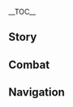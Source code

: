 {{CharacterTabs}}
{{LanguageTabs}}
{{Stub|1={{Meta/VO|tl=1|rm=1|Korean}}}}
__TOC__
==Story==
{{VO/Story
|character           = {{ROOTPAGENAME}}
|language            = ko
|name                = 에일로이

|vo_01_01_title      = 첫 만남…
|vo_01_01_subtitle   = Hello
|vo_01_01_file       = VO_{language}{character} Hello.ogg
|vo_01_01_tx         = 난 에일로이. 이 세상에 대해 잘 모르지만, 내 활과 화살은 언제나 널 위해 대기하고 있어. 내가 필요하다면 최선을 다해 도울게
|vo_01_01_rm         = 
|vo_01_01_tl         = I'm Aloy. I don't know well about this world, but my bow and arrow are always waiting for you. If you need me, I'll help you as much as I can

|vo_02_01_title      = 잡담・몸풀기
|vo_02_01_subtitle   = Chat: Moving Out
|vo_02_01_file       = VO_{language}{character} Chat - Moving Out.ogg
|vo_02_01_tx         = 멍하니 서 있지 말고 움직여
|vo_02_01_rm         = 
|vo_02_01_tl         = Don't stand there and move

|vo_02_02_title      = 잡담・도움
|vo_02_02_subtitle   = Chat: Help
|vo_02_02_file       = VO_{language}{character} Chat - Help.ogg
|vo_02_02_tx         = 여기서 멈출 수 없어. 우리 도움이 필요한 사람이 있다고
|vo_02_02_rm         = 
|vo_02_02_tl         = We can't stop here. There is someone who needs our help

|vo_03_01_title      = 비가 올 때…
|vo_03_01_subtitle   = When It Rains
|vo_03_01_file       = VO_{language}{character} When It Rains.ogg
|vo_03_01_tx         = 비는 더러움을 씻겨주지
|vo_03_01_rm         = 
|vo_03_01_tl         = Rain washes off dirt

|vo_03_02_title      = 비가 그친 후…
|vo_03_02_subtitle   = After the Rain
|vo_03_02_file       = VO_{language}{character} After the Rain.ogg
|vo_03_02_tx         = 비가 멎었군. 몸을 말려야겠어
|vo_03_02_rm         = 
|vo_03_02_tl         = The rain has stopped. I must dry my body

|vo_03_03_title      = 눈이 올 때…
|vo_03_03_subtitle   = When It Snows
|vo_03_03_file       = VO_{language}{character} When It Snows.ogg
|vo_03_03_tx         = 눈이 올 땐 세상이 고요해지는 것 같아
|vo_03_03_rm         = 
|vo_03_03_tl         = When it snows, it seems like the world is becoming silent

|vo_03_04_title      = 바람이 불 때…
|vo_03_04_subtitle   = When It's Windy
|vo_03_04_file       = VO_{language}{character} When It's Windy.ogg
|vo_03_04_tx         = 또 바람이 부네. 바람을 맞으며 숨 쉬는 건 정말 상쾌해
|vo_03_04_rm         = 
|vo_03_04_tl         = It's windy again. It's so refreshing to breathe while the wind blows

|vo_03_05_title      = 강풍이 불 때…
|vo_03_05_subtitle   = When the Wind Is Blowing
|vo_03_05_file       = VO_{language}{character} When the Wind Is Blowing.ogg
|vo_03_05_tx         = 바람이 세졌어. 얼굴 베일 것 같아
|vo_03_05_rm         = 
|vo_03_05_tl         = The wind became stronger. I feel like my face is going to get cut

|vo_04_01_title      = 아침 인사…
|vo_04_01_subtitle   = Good Morning
|vo_04_01_file       = VO_{language}{character} Good Morning.ogg
|vo_04_01_tx         = 좋은 아침이야. 세상이 다시 활기차졌군. 나도 그렇고
|vo_04_01_rm         = 
|vo_04_01_tl         = Good morning. The world became vibrant again. So am I

|vo_04_02_title      = 점심 인사…
|vo_04_02_subtitle   = Good Afternoon
|vo_04_02_file       = VO_{language}{character} Good Afternoon.ogg
|vo_04_02_tx         = 반나절이나 지났어. 아직 할 일이 많은데
|vo_04_02_rm         = 
|vo_04_02_tl         = Half a day has passed. There are still so many things to do

|vo_04_03_title      = 저녁 인사…
|vo_04_03_subtitle   = Good Evening
|vo_04_03_file       = VO_{language}{character} Good Evening.ogg
|vo_04_03_tx         = 해가 저물었네. 곧 별이 뜰 거야
|vo_04_03_rm         = 
|vo_04_03_tl         = The sun went down. Stars will appear soon

|vo_04_04_title      = 굿나잇…
|vo_04_04_subtitle   = Good Night
|vo_04_04_file       = VO_{language}{character} Good Night.ogg
|vo_04_04_tx         = 밤이네, 이제 자야지. 별빛을 빌려 움직일 게 아니라면
|vo_04_04_rm         = 
|vo_04_04_tl         = It's night, gotta sleep. Unless you are going to move by borrowing the starlight

|vo_05_01_title      = 에일로이 자신에 대해…
|vo_05_01_subtitle   = About {character}
|vo_05_01_file       = VO_{language}{character} About {character}.ogg
|vo_05_01_tx         = 난 어릴 때부터 추방된 신세라서 그동안 많이 힘들었지. 하지만 여긴 나 같은 외지인에게도 잘해줘. 내가 태어났던 곳보다 훨씬 친절해서… 좋아
|vo_05_01_rm         = 
|vo_05_01_tl         = It's been a hard time for me since I have been banished from when I was young. But this place is nice to an outlander like me, too. Because it's kinder than the place I was born… I like it

|vo_06_01_title      = 우리에 대해・행동
|vo_06_01_subtitle   = About Us: Action
|vo_06_01_file       = VO_{language}{character} About Us - Action.ogg
|vo_06_01_tx         = 난 생명을 죽이기 위해서가 아니라 살리기 위해서 움직여. 그래서 너와 함께 싸우는 거야
|vo_06_01_rm         = 
|vo_06_01_tl         = I take action to save lives, not to kill them. So that's why I'm fighting with you

|vo_06_02_title      = 우리에 대해・서약
|vo_06_02_subtitle   = About Us: Oath
|vo_06_02_file       = VO_{language}{character} About Us - Oath.ogg
|vo_06_02_tx         = 맹세 같은 건 좀 촌스럽잖아. 그래도 네가 원한다면 너와 함께하겠다고 맹세할게
|vo_06_02_rm         = 
|vo_06_02_tl         = A vow is a bit out of style. But if you want it, I'll vow that I will be with you

|vo_06_03_title      = 우리에 대해・전진
|vo_06_03_subtitle   = About Us: Moving Forward
|vo_06_03_file       = VO_{language}{character} About Us - Moving Forward.ogg
|vo_06_03_tx         = 난 내 전부를 걸고 너와 끝까지 함께 가겠어. 주저하거나 널 저버리는 일은 없을 거야
|vo_06_03_rm         = 
|vo_06_03_tl         = I will bet everything that I have and head towards the end with you. I won't ever hesitate or abandon you

|vo_07_01_title      = 하고 싶은 이야기…
|vo_07_01_subtitle   = Something to Share
|vo_07_01_file       = VO_{language}{character} Something to Share.ogg
|vo_07_01_tx         = 공유할 만한 게 있다면, 그건 내 활과 화살이지. 난 누군가를 돕기 위해서만 이걸 사용해
|vo_07_01_rm         = 
|vo_07_01_tl         = If there is something I can share, that's my bow and arrow. I only use it to help someone

|vo_07_02_title      = 흥미있는 일…
|vo_07_02_subtitle   = Interesting Things
|vo_07_02_file       = VO_{language}{character} Interesting Things.ogg
|vo_07_02_tx         = 내가 살던 세계처럼 이곳의 과거에도 비밀이 많구나. 시간이 충분하다면 이 비밀들을 전부 밝혀내겠어
|vo_07_02_rm         = 
|vo_07_02_tl         = There are many secrets in this place's past like the world I used to live in. If there is enough time, I shall reveal all the secrets here

|vo_09_01_title      = 에일로이에 대해 알기・첫 번째
|vo_09_01_subtitle   = More About {character}: I
|vo_09_01_file       = VO_{language}{character} More About {character} - 01.ogg
|vo_09_01_tx         = 난 사적인 이야기는 서툴러. 눈앞의 임무가 중점이야
|vo_09_01_rm         = 
|vo_09_01_tl         = I'm not good at private words. The quest in front of me is most important

|vo_09_02_title      = 에일로이에 대해 알기・두 번째
|vo_09_02_subtitle   = More About {character}: II
|vo_09_02_file       = VO_{language}{character} More About {character} - 02.ogg
|vo_09_02_tx         = 난 부모가 없어. 로스트라는 분이 날 키워주셨지. 엄격하지만 마음은 따뜻한 사람이야, 시원시원하고. 그는 내게 많은 걸 가르쳐줬어. 응… 정말 그립네
|vo_09_02_rm         = 
|vo_09_02_tl         = I don't have parents. Lost raised me. He is strict but has a warm heart, and also very straightforward. He taught me many things. Yeah… I miss him a lot

|vo_09_03_title      = 에일로이에 대해 알기・세 번째
|vo_09_03_subtitle   = More About {character}: III
|vo_09_03_file       = VO_{language}{character} More About {character} - 03.ogg
|vo_09_03_tx         = 예전에 난 꽤 오랫동안 생모를 찾았지만, 결국 찾지 못했어. 대신 아주 오래된 메시지를 찾았지. 내… 「클론 모체」가 남긴 거였어. 그 메시지를 들어보니 그녀는 날 아주 잘 아는 것 같았지. 날 격려해주는 느낌도 들었고
|vo_09_03_rm         = 
|vo_09_03_tl         = A long time ago I tried to find my biological mother for a long time, but I eventually couldn't. Instead, I found a very old message. It was… left by my「Clone Mother」. As I listened to the message, it seemed like she knew me well. It also felt like the message was encouraging me

|vo_09_04_title      = 에일로이에 대해 알기・네 번째
|vo_09_04_subtitle   = More About {character}: IV
|vo_09_04_file       = VO_{language}{character} More About {character} - 04.ogg
|vo_09_04_tx         = 난 친구 없이 컸어. 나중에 여행하다 많은 사람을 만났지만, 그 세계를 떠날 때도 그들과 친밀한 사이는 아니었어. 그래서 너와 이렇게 오랜 시간을 보내며 친구가 될 수 있어서 정말 기뻐
|vo_09_04_rm         = 
|vo_09_04_tl         = I grew up without friends. I met many people while travelling later on, but I weren't that close with them when I left that world. So I am very happy that we could spend lots of time with you and become friends

|vo_09_05_title      = 에일로이에 대해 알기・다섯 번째
|vo_09_05_subtitle   = More About {character}: V
|vo_09_05_file       = VO_{language}{character} More About {character} - 05.ogg
|vo_09_05_tx         = 난 사람을 쉽게 믿지 않지만 넌 믿을 수 있어. 넌 내 진정한 파트너야. 내가 남을 이렇게 평가하는 건 드문 일이라고
|vo_09_05_rm         = 
|vo_09_05_tl         = I don't trust people that easily, but I can trust you. You're my real partner. It is a rare thing that I value other people like this

|vo_10_01_title      = 에일로이의 취미…
|vo_10_01_subtitle   = {character}'s Hobbies
|vo_10_01_file       = VO_{language}{character} Hobbies.ogg
|vo_10_01_tx         = 내 취미가 뭔지 잘 모르겠어. 「고전 읽기」 정도? 음… 그러니까 역사 같은 거
|vo_10_01_rm         = 
|vo_10_01_tl         = I don't know what's my hobby. Something like「Reading Classics」? Uhh… Basically things such as history

|vo_10_02_title      = 에일로이의 고민…
|vo_10_02_subtitle   = {character}'s Troubles
|vo_10_02_file       = VO_{language}{character} Troubles.ogg
|vo_10_02_tx         = 내 자신의 세계 말고 구해야 할 세계가 또 늘어서. 시간이 늘 부족해
|vo_10_02_rm         = 
|vo_10_02_tl         = There is another world I should save other than my own world. Time is always running out

|vo_10_03_title      = 좋아하는 음식…
|vo_10_03_subtitle   = Favorite Food
|vo_10_03_file       = VO_{language}{character} Favorite Food.ogg
|vo_10_03_tx         = 난 있는 대로 먹어. 굶지만 않는다면 뭐든 상관없어
|vo_10_03_rm         = 
|vo_10_03_tl         = I eat what's there. Unless I'm starved, I'm fine with anything

|vo_10_04_title      = 싫어하는 음식…
|vo_10_04_subtitle   = Least Favorite Food
|vo_10_04_file       = VO_{language}{character} Least Favorite Food.ogg
|vo_10_04_tx         = 전에 「오세람 고기스튜」를 한번 먹어 봤는데, 너무 걸쭉하더라고… 웩
|vo_10_04_rm         = 
|vo_10_04_tl         = I have eaten「Oseram Meat Stew」once before, it was too thick… ugh

|vo_11_01_title      = 생일…
|vo_11_01_subtitle   = Birthday
|vo_11_01_file       = VO_{language}{character} Birthday.ogg
|vo_11_01_tx         = 난 생일을 챙긴 적이 없는 것 같아. 내가 태어난 세계에서는 어머니를 기리지 자신의 생일을 축하하진 않거든. 하지만 어쨌든, 응… 생일 축하해
|vo_11_01_rm         = 
|vo_11_01_tl         = I've never had a special thought on birthdays. In the world I am born, you celebrate your mothers, not your own birthday. But anyways, yeah… happy birthday

|vo_12_01_title      = 돌파의 느낌・기
|vo_12_01_subtitle   = Feelings About Ascension: Intro
|vo_12_01_file       = VO_{language}{character} Feelings About Ascension - 01.ogg
|vo_12_01_tx         = 좋아, 진전이 제법 있어. 하지만 여기서 멈출 순 없지
|vo_12_01_rm         = 
|vo_12_01_tl         = Good, there is quite a lot of progress. But I can't stop here

|vo_12_02_title      = 돌파의 느낌・승
|vo_12_02_subtitle   = Feelings About Ascension: Building Up
|vo_12_02_file       = VO_{language}{character} Feelings About Ascension - 02.ogg
|vo_12_02_tx         = 성장하고 더 강해지는 건 좋은 일이야
|vo_12_02_rm         = 
|vo_12_02_tl         = Growing up and being stronger is a good thing

|vo_12_03_title      = 돌파의 느낌・전
|vo_12_03_subtitle   = Feelings About Ascension: Climax
|vo_12_03_file       = VO_{language}{character} Feelings About Ascension - 03.ogg
|vo_12_03_tx         = 아무리 뛰어난 사냥꾼이라도 더 발전할 수 있어. 지금에 만족해서 배움을 멈추면 안 돼
|vo_12_03_rm         = 
|vo_12_03_tl         = Even a skilled hunter can develop further. You cannot stop learning by being satisfied of how you are now

|vo_12_04_title      = 돌파의 느낌・결
|vo_12_04_subtitle   = Feelings about Ascension: Conclusion
|vo_12_04_file       = VO_{language}{character} Feelings About Ascension - 04.ogg
|vo_12_04_tx         = 너와 막 여행을 시작했을 때, 넌 내가 모르는 세계에서 온 낯선 사람일 뿐이었어. 하지만 지금은 많은 걸 함께 한 친구지. 약속할게. 내 활과 화살은 언제나 너와 함께할 거야
|vo_12_04_rm         = 
|vo_12_04_tl         = When I just started travelling with you, you were just a stranger from a world I don't know. But now you're a friend that has gone through many thing with me. Promise, my bow and arrow will always be with you
}}

==Combat==
{{Combat VO
|character           = {{ROOTPAGENAME}}
|language            = ko

|skill_1_tx          = 폭발할지도 몰라
|skill_1_rm          = 
|skill_1_tl          = It might explode
|skill_2_tx          = 사냥꾼의 장난감이지
|skill_2_rm          = 
|skill_2_tl          = It's a hunter's toy
|skill_3_tx          = 이거 본 적 있어?
|skill_3_rm          = 
|skill_3_tl          = Have you seen this?

|burst_1_tx          = 속박한다!
|burst_1_rm          = 
|burst_1_tl          = Restrain!
|burst_2_tx          = 새로운 스킬이군
|burst_2_rm          = 
|burst_2_tl          = It's a new skill
|burst_3_tx          = 여기가 내 사냥터야!
|burst_3_rm          = 
|burst_3_tl          = This is my new hunting place!

|sprint-s_1_file     = Sprint Start 01,Sprint Start 02,Sprint Start 03


|glider_1_tx         = 이거 제법 괜찮잖아
|glider_1_rm         = 
|glider_1_tl         = This is quite good
|glider_2_file       = Deploying Wind Glider 02,Deploying Wind Glider 03

|chest_1_tx          = 음… 꽤 쓸 만한 물건이야
|chest_1_rm          = 
|chest_1_tl          = Hmm… it seems pretty usable
|chest_2_tx          = 이건 먹을 거고… 이건 쓸 만한 것들이네…
|chest_2_rm          = 
|chest_2_tl          = This is food… And this seems fit for use…
|chest_3_tx          = 대체 누가 여기 둔 거지…
|chest_3_rm          = 
|chest_3_tl          = Who left it here…

|low-hp_1_tx         = 까다로운 사냥감이군…
|low-hp_1_rm         = 
|low-hp_1_tl         = This is a choosy game…
|low-hp_2_tx         = 약점이 어디지…
|low-hp_2_rm         = 
|low-hp_2_tl         = Where is the weak point…
|low-hp_3_tx         = 방심했어…
|low-hp_3_rm         = 
|low-hp_3_tl         = I let my guard down…


|fallen_1_tx         = 뭐가… 잘못된 거지…
|fallen_1_rm         = 
|fallen_1_tl         = What… Was wrong…
|fallen_2_tx         = 미안해…
|fallen_2_rm         = 
|fallen_2_tl         = Sorry…
|fallen_3_tx         = 사냥 실패…
|fallen_3_rm         = 
|fallen_3_tl         = I had failed to hunt…

|hit-l_1_tx          = 윽…
|hit-l_1_rm          = 
|hit-l_1_tl          = Ugh…
|hit-l_2_tx          = 이쯤이야…
|hit-l_2_rm          = 
|hit-l_2_tl          = This is fine…
|hit-l_3_file        = Light Hit Taken 03,Light Hit Taken 04,Light Hit Taken 05,Light Hit Taken 06

|hit-h_1_tx          = 윽!
|hit-h_1_rm          = 
|hit-h_1_tl          = Ugh!
|hit-h_2_tx          = 좀 성가시군…
|hit-h_2_rm          = 
|hit-h_2_tl          = This is a bit annoying…
|hit-h_3_file        = Heavy Hit Taken 03,Heavy Hit Taken 04,Heavy Hit Taken 05,Heavy Hit Taken 06

|join_1_tx           = 이번에는 어딜 가 볼까?
|join_1_rm           = 
|join_1_tl           = Where shall we go this time?
|join_2_tx           = 에일로이, 사냥에 참가하지
|join_2_rm           = 
|join_2_tl           = Aloy, participating in the hunt
|join_3_tx           = 도움이 필요해?
|join_3_rm           = 
|join_3_tl           = Do you need any help?

|idle_1_file         = Standby 01

|atk-l_1_file        = Light Attack 01,Light Attack 02,Light Attack 03,Light Attack 04,Light Attack 05,Light Attack 06,Light Attack 07

|atk-m_1_file        = Mid Attack 01,Mid Attack 02,Mid Attack 03

|atk-h_1_file        = Heavy Attack 01,Heavy Attack 02,Heavy Attack 03

|climb_1_file        = Climbing 01,Climbing 02,Climbing 03,Climbing 04,Climbing 05

|climb-b_1_file      = Climbing Breath 01,Climbing Breath 02,Climbing Breath 03

|jump_1_file         = Jumping 01,Jumping 02,Jumping 03,Jumping 04,Jumping 05
}}

==Navigation==
{{Character Navbox|link type=vo-ko}}
